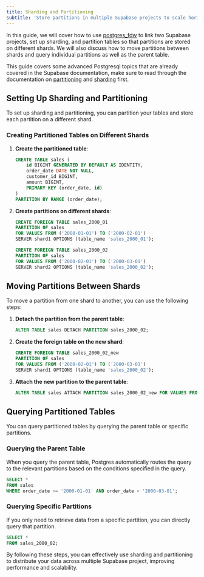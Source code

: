 ```yaml
---
title: Sharding and Partitioning
subtitle: 'Store partitions in multiple Supabase projects to scale horizontally'
---
```


In this guide, we will cover how to use [postgres_fdw](/docs/guides/database/extensions/postgres_fdw) to link two Supabase projects, set up sharding, and partition tables so that partitions are stored on different shards. We will also discuss how to move partitions between shards and query individual partitions as well as the parent table.

This guide covers some advanced Postgresql topics that are already covered in the Supabase documentation, make sure to read through the documentation on [partitioning](/docs/guides/database/partitions) and [sharding](docs/guides/database/sharding) first.

## Setting Up Sharding and Partitioning

To set up sharding and partitioning, you can partition your tables and store each partition on a different shard.

### Creating Partitioned Tables on Different Shards

1. **Create the partitioned table**:

   ```sql
   CREATE TABLE sales (
       id BIGINT GENERATED BY DEFAULT AS IDENTITY,
       order_date DATE NOT NULL,
       customer_id BIGINT,
       amount BIGINT,
       PRIMARY KEY (order_date, id)
   )
   PARTITION BY RANGE (order_date);
   ```

2. **Create partitions on different shards**:

   ```sql
   CREATE FOREIGN TABLE sales_2000_01
   PARTITION OF sales
   FOR VALUES FROM ('2000-01-01') TO ('2000-02-01')
   SERVER shard1 OPTIONS (table_name 'sales_2000_01');

   CREATE FOREIGN TABLE sales_2000_02
   PARTITION OF sales
   FOR VALUES FROM ('2000-02-01') TO ('2000-03-01')
   SERVER shard2 OPTIONS (table_name 'sales_2000_02');
   ```

## Moving Partitions Between Shards

To move a partition from one shard to another, you can use the following steps:

1. **Detach the partition from the parent table**:

   ```sql
   ALTER TABLE sales DETACH PARTITION sales_2000_02;
   ```

2. **Create the foreign table on the new shard**:

   ```sql
   CREATE FOREIGN TABLE sales_2000_02_new
   PARTITION OF sales
   FOR VALUES FROM ('2000-02-01') TO ('2000-03-01')
   SERVER shard1 OPTIONS (table_name 'sales_2000_02');
   ```

3. **Attach the new partition to the parent table**:

   ```sql
   ALTER TABLE sales ATTACH PARTITION sales_2000_02_new FOR VALUES FROM ('2000-02-01') TO ('2000-03-01');
   ```

## Querying Partitioned Tables

You can query partitioned tables by querying the parent table or specific partitions.

### Querying the Parent Table

When you query the parent table, Postgres automatically routes the query to the relevant partitions based on the conditions specified in the query.

```sql
SELECT *
FROM sales
WHERE order_date >= '2000-01-01' AND order_date < '2000-03-01';
```

### Querying Specific Partitions

If you only need to retrieve data from a specific partition, you can directly query that partition.

```sql
SELECT *
FROM sales_2000_02;
```

By following these steps, you can effectively use sharding and partitioning to distribute your data across multiple Supabase project, improving performance and scalability.

